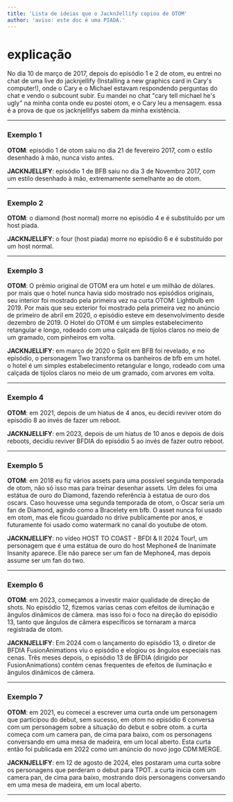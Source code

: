 ```yaml
---
title: 'Lista de ideias que o JacknJellify copiou de OTOM'
author: 'aviso: este doc é uma PIADA.'
---
```


# explicação

No dia 10 de março de 2017, depois do episódio 1 e 2 de otom, eu entrei no chat de uma live
do jacknjellify (Installing a new graphics card in Cary's computer!), onde o Cary e o Michael estavam respondendo perguntas do chat e vendo o subcount subir. 
Eu mandei no chat "cary tell michael he's ugly" na minha conta onde eu postei otom, e o Cary leu a mensagem. essa é a prova de que os jacknjellifys sabem da minha existência.

---
### Exemplo 1

**OTOM**: episódio 1 de otom saiu no dia 21 de fevereiro 2017, com o estilo desenhado à mão, nunca visto antes.

**JACKNJELLIFY**: episódio 1 de BFB saiu no dia 3 de Novembro 2017, com um estilo desenhado à mão, extremamente semelhante ao de otom.

---
### Exemplo 2

**OTOM**: o diamond (host normal) morre no episódio 4 e é substituído por um host piada.

**JACKNJELLIFY**: o four (host piada) morre no episódio 6 e é substituído por um host normal.

---
### Exemplo 3

**OTOM**: O prêmio original de OTOM era um hotel e um milhão de dólares. por mais que o hotel nunca havia sido mostrado nos episódios originais, seu interior foi mostrado pela primeira vez na curta OTOM: Lightbulb em 2019. Por mais que seu exterior foi mostrado pela primeira vez no anúncio de primeiro de abril em 2020, o episódio esteve em desenvolvimento desde dezembro de 2019. O Hotel do OTOM é um simples estabelecimento retangular e longo, rodeado com uma calçada de tijolos claros no meio de um gramado, com pinheiros em volta.

**JACKNJELLIFY**: em março de 2020 o Split em BFB foi revelado, e no episódio, o personagem Two transforma os banheiros de bfb em um hotel. o hotel é um simples estabelecimento retangular e longo, rodeado com uma calçada de tijolos claros no meio de um gramado, com arvores em volta.

---
### Exemplo 4

**OTOM**: em 2021, depois de um hiatus de 4 anos, eu decidi reviver otom do episódio 8 ao invés de fazer um reboot.

**JACKNJELLIFY**: em 2023, depois de um hiatus de 10 anos e depois de dois reboots, decidiu reviver BFDIA do episódio 5 ao invés de fazer outro reboot.

---
### Exemplo 5

**OTOM**: em 2018 eu fiz vários assets para uma possível segunda temporada de otom, não só isso mas para treinar desenhar assets. Um deles foi uma estátua de ouro do Diamond, fazendo referência à estatua de ouro dos oscars. Caso houvesse uma segunda temporada de otom, o Oscar seria um fan de Diamond, agindo como a Bracelety em bfb. O asset nunca foi usado em otom, mas ele ficou guardado no drive publicamente por anos, e futuramente foi usado como watermark no canal do youtube de otom.

**JACKNJELLIFY**: no vídeo HOST TO COAST - BFDI & II 2024 Tour!, um personagem que é uma estátua de ouro do host Mephone4 de Inanimate Insanity aparece. Ele não parece ser um fan de Mephone4, mas depois assume ser um fan do two.

---
### Exemplo 6

**OTOM**: em 2023, começamos a investir maior qualidade de direção de shots. No episódio 12, fizemos varias cenas com efeitos de iluminação e ângulos dinâmicos de câmera. mas isso foi o foco na direção do episódio 13, tanto que ângulos de câmera específicos se tornaram a marca registrada de otom. 

**JACKNJELLIFY**: Em 2024 com o lançamento do episódio 13, o diretor de BFDIA FusionAnimations viu o episódio e elogiou  os ângulos especiais nas cenas. Três meses depois, o episódio 13 de BFDIA (dirigido por FusionAnimations) contém cenas frequentes de efeitos de iluminação e ângulos dinâmicos de câmera.

---
### Exemplo 7

**OTOM**: em 2021, eu comecei a escrever uma curta onde um personagem que participou do debut, sem sucesso, em otom no episódio 6 conversa com um personagem sobre a situação do debut e sobre otom. a curta começa com um camera pan, de cima para baixo, com os personagens conversando em uma mesa de madeira, em um local aberto. Esta curta então foi publicada em 2022 como um anúncio do novo jogo CDM:MERGE.

**JACKNJELLIFY**: em 12 de agosto de 2024, eles postaram uma curta sobre os personagens que perderam o debut para TPOT.  a curta inicia com um camera pan, de cima para baixo, mostrando dois personagens conversando em uma mesa de madeira, em um local aberto.

---
